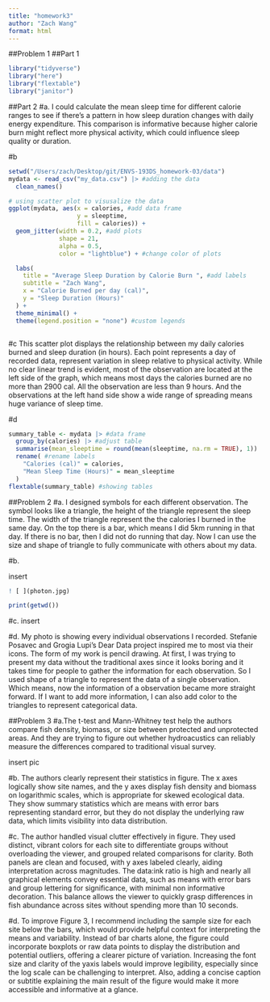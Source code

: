 ```yaml
---
title: "homework3"
author: "Zach Wang"
format: html
---
```


##Problem 1
##Part 1
```r
library("tidyverse")
library("here")
library("flextable")
library("janitor")
```

##Part 2
#a.
I could calculate the mean sleep time for different calorie ranges to see if there's a pattern in how sleep duration changes with daily energy expenditure. This comparison is informative because higher calorie burn might reflect more physical activity, which could influence sleep quality or duration.

#b
```r
setwd("/Users/zach/Desktop/git/ENVS-193DS_homework-03/data")
mydata <- read_csv("my_data.csv") |> #adding the data
  clean_names()

# using scatter plot to visusalize the data
ggplot(mydata, aes(x = calories, #add data frame
                   y = sleeptime,
                   fill = calories)) +
  geom_jitter(width = 0.2, #add plots
              shape = 21,
              alpha = 0.5,
              color = "lightblue") + #change color of plots

  labs(
    title = "Average Sleep Duration by Calorie Burn ", #add labels
    subtitle = "Zach Wang",
    x = "Calorie Burned per day (cal)",
    y = "Sleep Duration (Hours)"
  ) +
  theme_minimal() +
  theme(legend.position = "none") #custom legends



```

#c
This scatter plot displays the relationship between my daily calories burned and sleep duration (in hours). Each point represents a day of recorded data, represent variation in sleep relative to physical activity. While no clear linear trend is evident, most of the observation are located at the left side of the graph, which means most days the calories burned are no more than 2900 cal. All the observation are less than 9 hours. And the observations at the left hand side show a wide range of spreading means huge variance of sleep time.

#d
```r

summary_table <- mydata |> #data frame
  group_by(calories) |> #adjust table
  summarise(mean_sleeptime = round(mean(sleeptime, na.rm = TRUE), 1)) |> #calculation
  rename( #rename labels
    "Calories (cal)" = calories,
    "Mean Sleep Time (Hours)" = mean_sleeptime
  )
flextable(summary_table) #showing tables
```

##Problem 2
#a.
I designed symbols for each different observation. The symbol looks like a triangle, the height of the triangle represent the sleep time. The width of the triangle represent the the calories I burned in the same day. On the top there is a bar, which means I did 5km running in that day. If there is no bar, then I did not do running that day. Now I can use the size and shape of triangle to fully communicate with others about my data.

#b.

insert
```r
! [ ](photon.jpg)

print(getwd())
```

#c.
insert

#d.
My photo is showing every individual observations I recorded. Stefanie Posavec and Grogia Lupi's Dear Data project inspired me to most via their icons. The form of my work is pencil drawing. At first, I was trying to present my data without the traditional axes since it looks boring and it takes time for people to gather the information for each observation. So I used shape of a triangle to represent the data of a single observation. Which means, now the information of a observation became more straight forward. If I want to add more information, I can also add color to the triangles to represent categorical data.

##Problem 3
#a.The t-test and Mann-Whitney test help the authors compare fish density, biomass, or size
between protected and unprotected areas. And they are trying to figure out whether hydroacustics can reliably measure the differences compared to traditional visual survey.

insert pic

#b.
The authors clearly represent their statistics in figure. The x axes logically show site names, and the y axes display fish density and biomass on logarithmic scales, which is appropriate for skewed ecological data. They show summary statistics which are means with error bars representing standard error, but they do not display the underlying raw data, which limits visibility into data distribution.

#c.
The author handled visual clutter effectively in figure. They used distinct, vibrant colors for each site to differentiate groups without overloading the viewer, and grouped related comparisons for clarity. Both panels are clean and focused, with y axes labeled clearly, aiding interpretation across magnitudes. The data:ink ratio is high and nearly all graphical elements convey essential data, such as means with error bars and group lettering for significance, with minimal non informative decoration. This balance allows the viewer to quickly grasp differences in fish abundance across sites without spending more than 10 seconds.

#d.
To improve Figure 3, I recommend including the sample size for each site below the bars, which would provide helpful context for interpreting the means and variability. Instead of bar charts alone, the figure could incorporate boxplots or raw data points to display the distribution and potential outliers, offering a clearer picture of variation. Increasing the font size and clarity of the yaxis labels would improve legibility, especially since the log scale can be challenging to interpret. Also, adding a concise caption or subtitle explaining the main result of the figure would make it more accessible and informative at a glance.






































